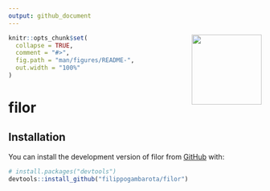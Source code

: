 ```yaml
---
output: github_document
---
```


<!-- README.md is generated from README.Rmd. Please edit that file -->

<img src="man/figures/logo.svg" align="right" height="139" alt="" />

```r
knitr::opts_chunk$set(
  collapse = TRUE,
  comment = "#>",
  fig.path = "man/figures/README-",
  out.width = "100%"
)
```

# filor

<!-- badges: start -->
<!-- badges: end -->

## Installation

You can install the development version of filor from [GitHub](https://github.com/) with:

``` r
# install.packages("devtools")
devtools::install_github("filippogambarota/filor")
```
